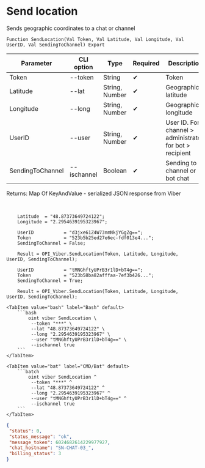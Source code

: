 ﻿---
sidebar_position: 5
description: Send location and other functions to work with Viber in the Open Integration Package, a free open-source integration library for 1C:Enterprise 8, OneScript and CLI
keywords: [1C, 1С, 1С:Enterprise, 1С:Enterprise 8.3, API, Integration, Services, Exchange, OneScript, CLI, Viber]
---


# Send location
 Sends geographic coordinates to a chat or channel



`Function SendLocation(Val Token, Val Latitude, Val Longitude, Val UserID, Val SendingToChannel) Export`

  | Parameter | CLI option | Type | Required | Description |
  |-|-|-|-|-|
  | Token | --token | String | &#x2714; | Token |
  | Latitude | --lat | String, Number | &#x2714; | Geographic latitude |
  | Longitude | --long | String, Number | &#x2714; | Geographic longitude |
  | UserID | --user | String, Number | &#x2714; | User ID. For channel > administrator, for bot > recipient |
  | SendingToChannel | --ischannel | Boolean | &#x2714; | Sending to channel or bot chat |

  
  Returns:  Map Of KeyAndValue - serialized JSON response from Viber

<br/>



```bsl title="1C:Enterprise/OneScript code example"
    Latitude  = "48.87373649724122";
    Longitude = "2.2954639195323967";

    UserID           = "d3jxe61Z4W73nmNkjYGgZg==";
    Token            = "523b5b25ed27e6ec-fdf013e4...";
    SendingToChannel = False;

    Result = OPI_Viber.SendLocation(Token, Latitude, Longitude, UserID, SendingToChannel);

    UserID           = "tMNGhftyUPrB3r1lD+bT4g==";
    Token            = "523b58ba82afffaa-7ef3b426...";
    SendingToChannel = True;

    Result = OPI_Viber.SendLocation(Token, Latitude, Longitude, UserID, SendingToChannel);
```
 

 <Tabs>
  
    <TabItem value="bash" label="Bash" default>
        ```bash
            oint viber SendLocation \
             --token "***" \
             --lat "48.87373649724122" \
             --long "2.2954639195323967" \
             --user "tMNGhftyUPrB3r1lD+bT4g==" \
             --ischannel true
        ```
    </TabItem>
  
    <TabItem value="bat" label="CMD/Bat" default>
        ```batch
            oint viber SendLocation ^
             --token "***" ^
             --lat "48.87373649724122" ^
             --long "2.2954639195323967" ^
             --user "tMNGhftyUPrB3r1lD+bT4g==" ^
             --ischannel true
        ```
    </TabItem>
</Tabs>


```json title="Result"
{
 "status": 0,
 "status_message": "ok",
 "message_token": 6024682614229977927,
 "chat_hostname": "SN-CHAT-03_",
 "billing_status": 3
}
```
